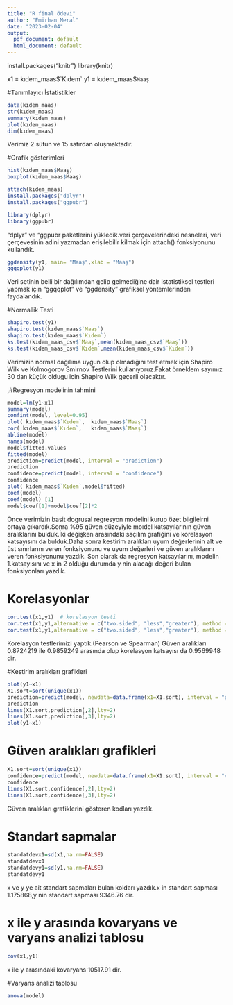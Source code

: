 ---
title: "R final ödevi"
author: "Emirhan Meral"
date: "2023-02-04"
output:
  pdf_document: default
  html_document: default
---

install.packages("knitr")
library(knitr)

x1 = kıdem_maas$`Kıdem`
y1 = kıdem_maas$`Maaş`


#Tanımlayıcı İstatistikler
```{r}
data(kıdem_maas)
str(kıdem_maas)
summary(kıdem_maas)
plot(kıdem_maas)
dim(kıdem_maas)
```
Verimiz 2 sütun ve 15 satırdan oluşmaktadır.



#Grafik gösterimleri
```{r}
hist(kıdem_maas$Maaş)
boxplot(kıdem_maas$Maaş)
```


```{r}
attach(kıdem_maas)
install.packages("dplyr")
install.packages("ggpubr")

library(dplyr)
library(ggpubr)
```
"dplyr" ve "ggpubr paketlerini yükledik.veri çerçevelerindeki nesneleri, veri çerçevesinin adini  yazmadan erişilebilir kilmak için attach() fonksiyonunu kullandık.




```{r}
ggdensity(y1, main= "Maaş",xlab = "Maaş")
ggqqplot(y1)
```
Veri setinin belli bir dağılımdan gelip gelmediğine dair istatistiksel testleri yapmak için "ggqqplot" ve "ggdensity" grafiksel yöntemlerinden  faydalandık.




#Normallik Testi
```{r}
shapiro.test(y1) 
shapiro.test(kıdem_maas$`Maaş`)
shapiro.test(kıdem_maas$`Kıdem`)
ks.test(kıdem_maas_csv$`Maaş`,mean(kıdem_maas_csv$`Maaş`))    
ks.test(kıdem_maas_csv$`Kıdem`,mean(kıdem_maas_csv$`Kıdem`))
```
Verimizin normal dağılıma uygun olup olmadığını test etmek için Shapiro Wilk ve Kolmogorov Smirnov Testlerini kullanıyoruz.Fakat örneklem sayımız 30 dan küçük oldugu icin Shapiro Wilk geçerli olacaktır.



,#Regresyon modelinin tahmini
```{r}
model=lm(y1~x1) 
summary(model) 
confint(model, level=0.95) 
plot( kıdem_maas$`Kıdem`,  kıdem_maas$`Maaş`) 
cor( kıdem_maas$`Kıdem`,   kıdem_maas$`Maaş`) 
abline(model) 
names(model)
model$fitted.values 
fitted(model)
prediction=predict(model, interval = "prediction") 
prediction
confidence=predict(model, interval = "confidence") 
confidence
plot( kıdem_maas$`Kıdem`,model$fitted) 
coef(model) 
coef(model) [1] 
model$coef[1]+model$coef[2]*2 
```
Önce verimizin basit dogrusal regresyon modelini kurup özet bilgileirni ortaya çıkardık.Sonra %95 güven düzeyiyle moıdel katsayılarının güven aralıklarını bulduk.İki değişken arasındaki saçılım grafiğini ve korelasyon katsayısını da bulduk.Daha sonra kestirim aralıkları uyum değerlerinin alt ve üst sınırlarını veren fonksiyonunu ve uyum değerleri ve güven aralıklarını veren fonksiyonunu yazdık.
Son olarak da regresyon katsayılarını, modelin 1.katsayısını ve x in 2 olduğu durumda y nin alacağı değeri bulan fonksiyonları yazdık.



# Korelasyonlar
```{r}
cor.test(x1,y1)  # korelasyon testi
cor.test(x1,y1,alternative = c("two.sided", "less","greater"), method = c("pearson", "kendall", "spearman"), exact = NULL, conf.level = 0.95)
cor.test(x1,y1,alternative = c("two.sided", "less","greater"), method = c("spearman"), exact = NULL, conf.level = 0.95)
```
Korelasyon testlerimizi yaptık.(Pearson ve Spearman)
Güven aralıkları 0.8724219 ile 0.9859249 arasında olup korelasyon katsayısı da 0.9569948 dir.
 


#Kestirim aralıkları grafikleri
```{r}
plot(y1~x1)
X1.sort=sort(unique(x1))
prediction=predict(model, newdata=data.frame(x1=X1.sort), interval = "prediction")
prediction
lines(X1.sort,prediction[,2],lty=2)
lines(X1.sort,prediction[,3],lty=2)
plot(y1~x1)
```



# Güven aralıkları grafikleri
```{r}
X1.sort=sort(unique(x1))
confidence=predict(model, newdata=data.frame(x1=X1.sort), interval = "confidence")
confidence
lines(X1.sort,confidence[,2],lty=2)
lines(X1.sort,confidence[,3],lty=2)
```
Güven aralıkları grafiklerini gösteren kodları yazdık.



# Standart sapmalar
```{r}
standatdevx1=sd(x1,na.rm=FALSE) 
standatdevx1
standatdevy1=sd(y1,na.rm=FALSE)
standatdevy1 

```
x ve y ye ait standart sapmaları bulan koldarı yazdık.x in standart sapması 1.175868,y nin standart sapması 9346.76 dir.



# x ile y arasında kovaryans ve varyans analizi tablosu
```{r}
cov(x1,y1)

```
x ile y arasındaki kovaryans 10517.91 dir.



#Varyans analizi tablosu
```{r}
anova(model)
```







